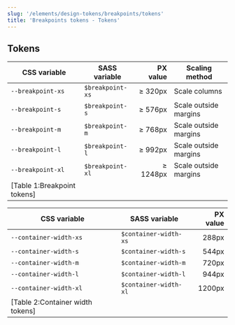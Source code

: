 ```yaml
---
slug: '/elements/design-tokens/breakpoints/tokens'
title: 'Breakpoints tokens - Tokens'
---
```


## Tokens

| CSS variable      | SASS variable    | PX value | Scaling method        |
| ----------------- | ---------------- | -------: | --------------------- |
| `--breakpoint-xs` | `$breakpoint-xs` | ≥ 320px  | Scale columns         |
| `--breakpoint-s`  | `$breakpoint-s`  | ≥ 576px  | Scale outside margins |
| `--breakpoint-m`  | `$breakpoint-m`  | ≥ 768px  | Scale outside margins |
| `--breakpoint-l`  | `$breakpoint-l`  | ≥ 992px  | Scale outside margins |
| `--breakpoint-xl` | `$breakpoint-xl` | ≥ 1248px | Scale outside margins |
[Table 1:Breakpoint tokens]|

| CSS variable           | SASS variable         | PX value |
| ---------------------- | --------------------- | -------: |
| `--container-width-xs` | `$container-width-xs` | 288px    |
| `--container-width-s`  | `$container-width-s`  | 544px    |
| `--container-width-m`  | `$container-width-m`  | 720px    |
| `--container-width-l`  | `$container-width-l`  | 944px    |
| `--container-width-xl` | `$container-width-xl` | 1200px   |
[Table 2:Container width tokens]|


